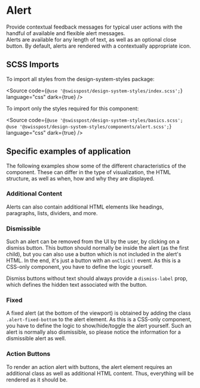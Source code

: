 

<Meta of={AlertStories} />

# Alert

Provide contextual feedback messages for typical user actions with the handful of available and flexible alert messages.<br/>
Alerts are available for any length of text, as well as an optional close button.
By default, alerts are rendered with a contextually appropriate icon.

<Canvas of={AlertStories.Default} />
<div className="hide-col-default">
  <ArgsTable story="^" />
</div>

## SCSS Imports

To import all styles from the design-system-styles package:

<Source code={`@use '@swisspost/design-system-styles/index.scss';`} language="css" dark={true} />

To import only the styles required for this component:

<Source
  code={`@use '@swisspost/design-system-styles/basics.scss';
@use '@swisspost/design-system-styles/components/alert.scss';`}
  language="css"
  dark={true}
/>

## Specific examples of application

The following examples show some of the different characteristics of the component. These can differ in the type of visualization, the HTML structure, as well as when, how and why they are displayed.

### Additional Content

Alerts can also contain additional HTML elements like headings, paragraphs, lists, dividers, and more.

<Canvas of={AlertStories.AdditionalContent} />

### Dismissible

Such an alert can be removed from the UI by the user, by clicking on a dismiss button.
This button should normally be inside the alert (as the first child), but you can also use a button which is not included in the alert's HTML.
In the end, it's just a button with an `onClick()` event. As this is a CSS-only component, you have to define the logic yourself.

Dismiss buttons without text should always provide a `dismiss-label` prop, which defines the hidden text associated with the button.

<Canvas of={AlertStories.Dismissible} />

### Fixed

A fixed alert (at the bottom of the viewport) is obtained by adding the class `.alert-fixed-bottom` to the alert element.
As this is a CSS-only component, you have to define the logic to show/hide/toggle the alert yourself.
Such an alert is normally also dismissible, so please notice the information for a dismissible alert as well.

<Canvas of={AlertStories.Fixed} />

### Action Buttons

To render an action alert with buttons, the alert element requires an additional class as well as additional HTML content. Thus, everything will be rendered as it should be.

<Canvas of={AlertStories.ActionButtons} />
